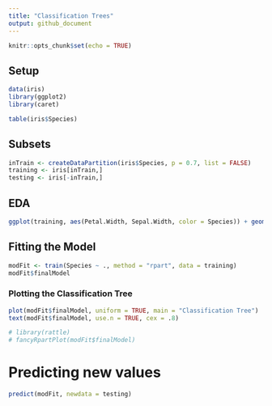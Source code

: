 ```yaml
---
title: "Classification Trees"
output: github_document
---
```


```r
knitr::opts_chunk$set(echo = TRUE)
```

## Setup

```r
data(iris)
library(ggplot2)
library(caret)
```

```r
table(iris$Species)
```

## Subsets

```r
inTrain <- createDataPartition(iris$Species, p = 0.7, list = FALSE)
training <- iris[inTrain,]
testing <- iris[-inTrain,]

```

## EDA

```r
ggplot(training, aes(Petal.Width, Sepal.Width, color = Species)) + geom_point()
```

## Fitting the Model

```r
modFit <- train(Species ~ ., method = "rpart", data = training)
modFit$finalModel
```

### Plotting the Classification Tree

```r
plot(modFit$finalModel, uniform = TRUE, main = "Classification Tree")
text(modFit$finalModel, use.n = TRUE, cex = .8)
```

```r
# library(rattle)
# fancyRpartPlot(modFit$finalModel)
```

# Predicting new values

```r
predict(modFit, newdata = testing)
```

